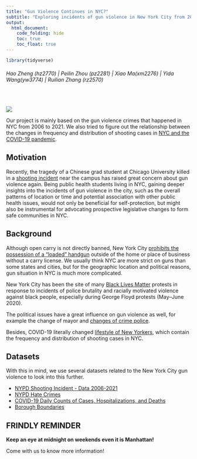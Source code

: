 ```yaml
---
title: "Gun Violence Continues in NYC?"
subtitle: "Exploring incidents of gun violence in New York City from 2006 to 2021"
output: 
  html_document:
    code_folding: hide
    toc: true
    toc_float: true
---
```



```r
library(tidyverse)
```

<h6 style="text-align: left;" markdown="1"> Hao Zheng (hz2770) |  Peilin Zhou (pz2281) |  Xiao Ma(xm2276) |  Yida Wang(yw3774) |  Ruilian Zhang (rz2570) </h6>

</br>

![](https://ksr-ugc.imgix.net/assets/025/753/880/485dfc57fe19bbcf1c3c533748d69740_original.jpg?ixlib=rb-4.0.2&crop=faces&w=1552&h=873&fit=crop&v=1562703130&auto=format&frame=1&q=92&s=d5d092313f7bbb31d821834125a0b622)

Our project is mainly based on the gun violence crimes that happened in NYC from 2006 to 2021. We also tried to figure out the relationship between the changes in frequency and distribution of shooting cases in [NYC and the COVID-19 pandemic](https://en.wikipedia.org/wiki/COVID-19_pandemic_in_New_York_City).
 

## Motivation

Recently, the tragedy of a Chinese grad student at Chicago University killed in a [shooting incident](https://chicago.cbslocal.com/2021/11/16/university-of-chicago-protest-violence/) near the campus has raised great concern about gun violence again. Being public health students living in NYC, gaining deeper insights into the incidents of gun violence in the city, such as the overall patterns of location or time and potential association with other public health issues, would not only be beneficial for self-protection, but might also be instrumental for advocating prospective legislative changes to form safe communities in NYC.



## Background

Although open carry is not directly banned, New York City [prohibits the possession of a “loaded” handgun](https://www.usconcealedcarry.com/resources/ccw_reciprocity_map/nyc-gun-laws/#:~:text=New%20York%20prohibits%20the%20possession,York%20Pistol%20License%20(NYPL).) outside of the home or place of business without a carry license. We usually think NYC are more strict on guns than some states and cities, but for the geographic location and political reasons, gun situation in NYC is much more complicated.

New York City has been the site of many [Black Lives Matter](https://www.nytimes.com/interactive/2020/07/03/us/george-floyd-protests-crowd-size.html) protests in response to incidents of police brutality and racially motivated violence against black people, especially during George Floyd protests (May–June 2020). 

The political issues have a great influence on gun violence as well, for example the change of mayor and [changes of crime police](https://www1.nyc.gov/office-of-the-mayor/news/158-21/recovery-all-us-mayor-de-blasio-outlines-next-phase-comprehensive-police-reform-effort).

Besides, COVID-19 literally changed [lifestyle of New Yorkers](https://www.nytimes.com/2020/09/23/nyregion/new-york-city-coronavirus-six-months.html), which contain the frequency and distribution of shooting cases in NYC.


## Datasets


With this in mind, we use several datasets related to the New York City gun violence to look into this further.

* [NYPD Shooting Incident - Data 2006-2021](https://data.cityofnewyork.us/Public-Safety/NYPD-Shooting-Incident-Data-Historic-/833y-fsy8)  
* [NYPD Hate Crimes](https://data.cityofnewyork.us/Public-Safety/NYPD-Hate-Crimes/bqiq-cu78)  
* [COVID-19 Daily Counts of Cases, Hospitalizations, and Deaths](https://data.cityofnewyork.us/Health/COVID-19-Daily-Counts-of-Cases-Hospitalizations-an/rc75-m7u3)  
* [Borough Boundaries](https://data.cityofnewyork.us/City-Government/Borough-Boundaries/tqmj-j8zm)



## FRINDLY REMINDER

**Keep an eye at midnight on weekends even it is Manhattan!**


Come with us to know more information!

